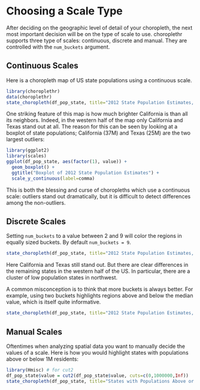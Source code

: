 <!--
  %\VignetteEngine{knitr}
%\VignetteIndexEntry{c) Choosing a Scale Type}
-->
  
Choosing a Scale Type
========================================================

After deciding on the geographic level of detail of your choropleth, the next most important decision will be on the type of scale to use.  choroplethr supports three type of scales: continuous, discrete and manual.  They are controlled with the `num_buckets` argument.

## Continuous Scales

Here is a choropleth map of US state populations using a continuous scale.
 
```r
library(choroplethr)
data(choroplethr)
state_choropleth(df_pop_state, title="2012 State Population Estimates, Continuous Scale", num_buckets=1) 
```

One striking feature of this map is how much brighter California is than all its neighbors.  Indeed, in the western half of the map only California and Texas stand out at all.  The reason for this can be seen by looking at a boxplot of state populations; California (37M) and Texas (25M) are the two largest outliers:

```r
library(ggplot2)
library(scales)
ggplot(df_pop_state, aes(factor(1), value)) + 
  geom_boxplot() + 
  ggtitle("Boxplot of 2012 State Population Estimates") + 
  scale_y_continuous(label=comma)
```

This is both the blessing and curse of choropleths which use a continuous scale: outliers stand out dramatically, but it is difficult to detect differences among the non-outliers.

## Discrete Scales

Setting `num_buckets` to a value between 2 and 9 will color the regions in equally sized buckets.  By default `num_buckets = 9`.  

```r
state_choropleth(df_pop_state, title="2012 State Population Estimates, 9 Buckets", num_buckets=9) 
```

Here California and Texas still stand out.  But there are clear differences in the remaining states in the western half of the US.  In particular, there are a cluster of low population states in northwest.

A common misconception is to think that more buckets is always better.  For example, using two buckets highlights regions above and below the median value, which is itself quite informative.

```r
state_choropleth(df_pop_state, title="2012 State Population Estimates, 2 Buckets", num_buckets=2) 
```

## Manual Scales

Oftentimes when analyzing spatial data you want to manually decide the values of a scale.  Here is how you would highlight states with populations above or below 1M residents:

```r
library(Hmisc) # for cut2
df_pop_state$value = cut2(df_pop_state$value, cuts=c(0,1000000,Inf))
state_choropleth(df_pop_state, title="States with Populations Above or Below 1 Million")
```
